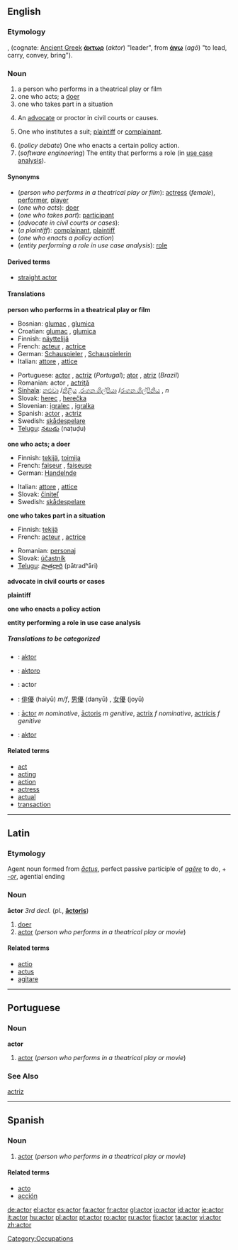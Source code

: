 ==English==
===Etymology===
{{L.}}, (cognate: [[Ancient Greek]] '''[[άκτωρ]]''' (''aktor'') "leader", from '''[[άγω]]''' (''agō'') "to lead, carry, convey, bring").

=== Noun ===
{{wikipedia}}
{{en-noun}}

# a person who performs in a theatrical play or film
# one who acts; a [[doer]]
# one who takes part in a situation
# {{law}} An [[advocate]] or proctor in civil courts or causes.
# {{law}} One who institutes a suit; [[plaintiff]] or [[complainant]].
# (''policy debate'') One who enacts a certain policy action.
# (''software engineering'') The entity that performs a role (in [[use case analysis]]).

==== Synonyms ====
*(''person who performs in a theatrical play or film''): [[actress]] (''female''), [[performer]], [[player]]
*(''one who acts''): [[doer]]
*(''one who takes part''): [[participant]]
*(''advocate in civil courts or cases''):
*(''a plaintiff''): [[complainant]], [[plaintiff]]
*(''one who enacts a policy action'')
*(''entity performing a role in use case analysis''): [[role]]

====Derived terms====
*[[straight actor]]

==== Translations ====
'''person who performs in a theatrical play or film'''
{{top}}
*Bosnian: [[glumac]] {{m}}, [[glumica]] {{f}}
*Croatian: [[glumac]] {{m}}, [[glumica]] {{f}}
*Finnish: [[näyttelijä]]
*French: [[acteur]] {{m}}, [[actrice]] {{f}}
*German: [[Schauspieler]] {{m}}, [[Schauspielerin]] {{f}}
*Italian: [[attore]] {{m}}, [[attice]] {{f}}
{{mid}}
*Portuguese: [[actor#Portuguese|actor]] {{m}}, [[actriz]] {{f}} (''Portugal''); [[ator]] {{m}}, [[atriz]] {{f}} (''Brazil'')
*Romanian: actor {{m}}, [[actriţă]] {{f}}
*[[Sinhala]]: [[නළුවා]] {{m}}/[[නිළිය]] {{f}} ,[[රංගන ශිල්පියා]] {{m}}/[[රංගන ශිල්පිනිය]] {{f}} ,  ''n''
*Slovak: [[herec]] {{m}}, [[herečka]] {{f}}
*Slovenian: [[igralec]] {{m}}, [[igralka]] {{f}}
*Spanish: [[actor#Spanish|actor]] {{m}}, [[actriz]] {{f}}
*Swedish: [[skådespelare]] {{c}}
*[[Telugu]]: [[నటుడు]] (naṭuḍu)
{{bottom}}

'''one who acts; a doer'''
{{top}}
*Finnish: [[tekijä]], [[toimija]]
*French: [[faiseur]] {{m}}, [[faiseuse]] {{f}}
*German: [[Handelnde]] {{c}}
{{mid}}
*Italian: [[attore]] {{m}}, [[attice]] {{f}}
*Slovak: [[činiteľ]] {{m}}
*Swedish: [[skådespelare]] {{c}}
{{bottom}}

'''one who takes part in a situation'''
{{top}}
*Finnish: [[tekijä]]
*French: [[acteur]] {{m}}, [[actrice]] {{f}}
{{mid}}
*Romanian: [[personaj]]
*Slovak: [[účastník]] {{m}}
*[[Telugu]]: [[పాత్రధారి]] (pātradʰāri)
{{bottom}}

'''advocate in civil courts or cases'''
{{top}}
{{mid}}
{{bottom}}

'''plaintiff'''
{{top}}
{{mid}}
{{bottom}}

'''one who enacts a policy action'''
{{top}}
{{mid}}
{{bottom}}

'''entity performing a role in use case analysis'''
{{top}}
{{mid}}
{{bottom}}

=====Translations to be categorized=====
{{checktrans}}
{{top}}
*{{ttbc|Albanian}}: [[aktor]]
*{{ttbc|Ido}}: [[aktoro]]
*{{ttbc|Interlingua}}: actor
{{mid}}
*{{ttbc|Japanese}}: [[俳優]] (haiyū) ''m/f'', [[男優]] (danyū) {{m}}, [[女優]] (joyū) {{f}}
*{{ttbc|Latin}}: [[actor#Latin|āctor]] ''m nominative'', [[actoris|āctoris]] ''m genitive'', [[actrix]] ''f nominative'', [[actricis]] ''f genitive''
*{{ttbc|Polish}}: [[aktor]] {{m}}
{{bottom}}

====Related terms====
*[[act]]
*[[acting]]
*[[action]]
*[[actress]]
*[[actual]]
*[[transaction]]

----

==Latin==
===Etymology===
Agent noun formed from ''[[actus|āctus]]'', perfect passive participle of ''[[agere|agĕre]]'' to do, + ''[[-or]]'', agential ending

===Noun===
'''āctor''' {{m}} ''3rd decl.'' (''pl.'', '''[[actoris|āctoris]]''')
#[[doer]]
#[[actor#English|actor]] (''person who performs in a theatrical play or movie'')

====Related terms====
*[[actio]]
*[[actus]]
*[[agitare]]

----

==Portuguese==
===Noun===
'''actor''' {{m}}
#[[actor#English|actor]] (''person who performs in a theatrical play or movie'')

===See Also===
[[actriz]]

----

==Spanish==
===Noun===
{{es-noun-mf|mpl=actores|f=actriz|fpl=actrices}}

#[[actor#English|actor]] (''person who performs in a theatrical play or movie'')

====Related terms====
*[[acto]]
*[[acción]]

[[Category:Occupations]]

[[de:actor]]
[[el:actor]]
[[es:actor]]
[[fa:actor]]
[[fr:actor]]
[[gl:actor]]
[[io:actor]]
[[id:actor]]
[[ie:actor]]
[[it:actor]]
[[hu:actor]]
[[pl:actor]]
[[pt:actor]]
[[ro:actor]]
[[ru:actor]]
[[fi:actor]]
[[ta:actor]]
[[vi:actor]]
[[zh:actor]]